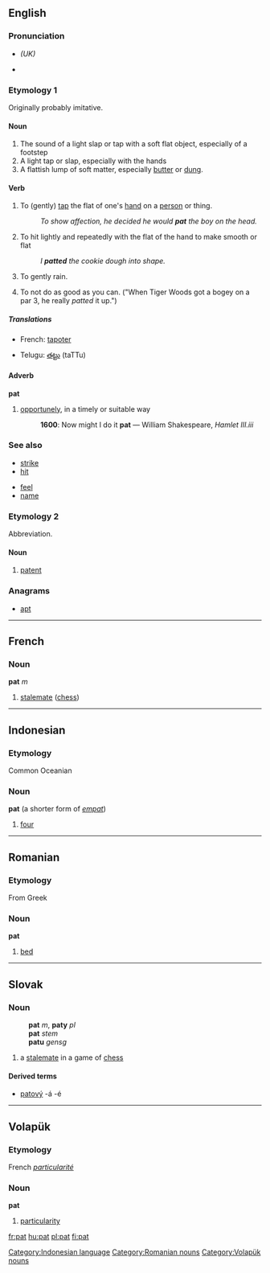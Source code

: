 {{see|Pat}}
==English==

===Pronunciation===
*{{IPA|/pæt/}} ''(UK)''
*{{audio|en-us-pat.ogg|Audio (US)}}

===Etymology 1===
Originally probably imitative.

====Noun====
{{en-noun}}

# The sound of a light slap or tap with a soft flat object, especially of a footstep
# A light tap or slap, especially with the hands
# A flattish lump of soft matter, especially [[butter]] or [[dung]].

====Verb====
{{en-verb|pat|t|ed}}

#To (gently) [[tap]] the flat of one's [[hand]] on a [[person]] or thing.
#:''To show affection, he decided he would '''pat''' the boy on the head.''
# To hit lightly and repeatedly with the flat of the hand to make smooth or flat
#:''I '''patted''' the cookie dough into shape.''
#To gently rain.
#{{rfv-sense}}To not do as good as you can. ("When Tiger Woods got a bogey on a par 3, he really ''patted'' it up.")

=====Translations=====
{{top}}
*French: [[tapoter]]
{{mid}}
*Telugu: [[తట్టు]] (taTTu)
{{bottom}}

====Adverb====
'''pat'''
# [[opportunely]], in a timely or suitable way
#:'''1600''': Now might I do it '''pat''' — William Shakespeare, ''Hamlet III.iii''

===See also===
{{top2}}
*[[strike]]
*[[hit]]
{{mid2}}
*[[feel]]
*[[name]]
{{bottom}}

===Etymology 2===
Abbreviation.

====Noun====
{{en-noun}}

# [[patent]]

===Anagrams===
*[[apt]]

----

==French==

===Noun===
'''pat''' ''m''

# [[stalemate]] ([[chess]])

----

==Indonesian==

===Etymology===
Common Oceanian
===Noun===
'''pat''' (a shorter form of ''[[empat]]'')

# [[four]]

[[Category:Indonesian language]]

----

==Romanian==

===Etymology===
From Greek
===Noun===
'''pat'''

# [[bed]]

[[Category:Romanian nouns]]

----

==Slovak==

===Noun===
:'''pat''' ''m'', '''paty''' ''pl''
:'''pat''' ''stem''
:'''patu''' ''gensg''
# a [[stalemate]] in a game of [[chess]]

====Derived terms====
* [[patový]] -á -é

----

==Volapük==

{{vo-noun|pat}}
===Etymology===
French ''[[particularité]]''
===Noun===
'''pat'''

# [[particularity]]

[[Category:Volapük nouns]]

[[fr:pat]]
[[hu:pat]]
[[pl:pat]]
[[fi:pat]]